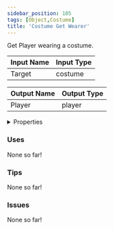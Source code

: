 ```yaml
---
sidebar_position: 105
tags: [Object,Costume]
title: 'Costume Get Wearer'
---
```


Get Player wearing a costume.




<EsbSvg />

| Input Name | Input Type |
|-----------|-----------|
| Target | costume |

| Output Name | Output Type |
|-----------|-----------|
| Player | player |


<details>
  <summary>Properties</summary>
  <div>
    <div>
    <table>
      <thead>
        <tr>
          <th>Is beta required?</th>
          <th>❌</th>
        </tr>
        <tr>
          <th>Is this chip a trolling risk?</th>
          <th>❌</th>
        </tr>
        <tr>
          <th>Is this chip a role assignment risk?</th>
          <th>❌</th>
        </tr>
        <tr>
          <th>Chip UUID</th>
          <th>f28d1a5e-a08c-471b-89e6-5ee6372d9897</th>
        </tr>
      </thead>
    </table>
    </div>
  </div>
</details>

### Uses

None so far!

### Tips

None so far!

### Issues

None so far!